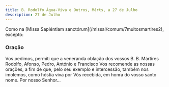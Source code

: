 ```yaml
---
title: B. Rodolfo Água-Viva e Outros, Márts, a 27 de Julho
description: 27 de Julho
---
```


<aside>
  Como na [Missa Sapiéntiam sanctórum](/missal/comum/7muitosmartires2), excepto:
</aside>

### Oração

Vos pedimos, permiti que a veneranda oblação dos vossos B. B. Mártires Rodolfo, Afonso, Pedro, António e Francisco Vos recomende as nossas orações, a fim de que, pelo seu exemplo e intercessão, também nos imolemos, como hóstia viva por Vós recebida, em honra do vosso santo nome. Por nosso Senhor...
